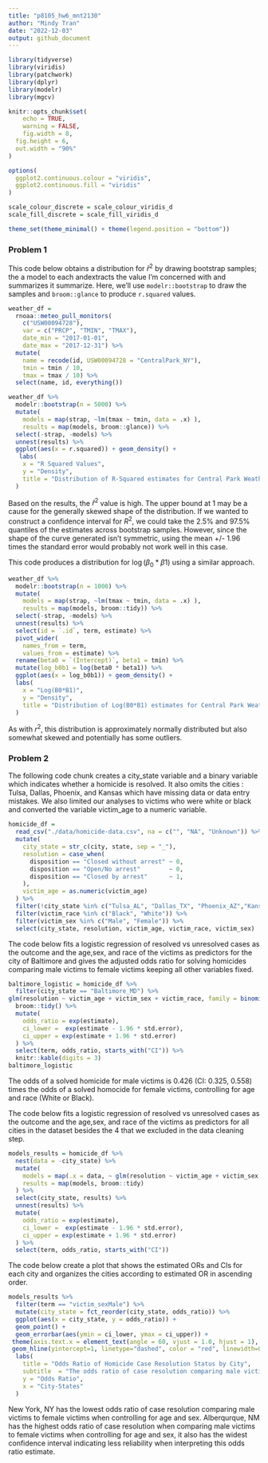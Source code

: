 ```yaml
---
title: "p8105_hw6_mnt2130"
author: "Mindy Tran"
date: "2022-12-03"
output: github_document 
---
```


```r
library(tidyverse)
library(viridis)
library(patchwork)
library(dplyr)
library(modelr)
library(mgcv)

knitr::opts_chunk$set(
	echo = TRUE,
	warning = FALSE,
	fig.width = 8, 
  fig.height = 6,
  out.width = "90%"
)

options(
  ggplot2.continuous.colour = "viridis",
  ggplot2.continuous.fill = "viridis"
)

scale_colour_discrete = scale_colour_viridis_d
scale_fill_discrete = scale_fill_viridis_d

theme_set(theme_minimal() + theme(legend.position = "bottom"))
```

### Problem 1

This code below obtains a distribution for $\hat{r}^2$ by drawing bootstrap samples; the a model to each andextracts the value I'm concerned with and summarizes it summarize. Here, we'll use `modelr::bootstrap` to draw the samples and `broom::glance` to produce `r.squared` values. 

```r
weather_df = 
  rnoaa::meteo_pull_monitors(
    c("USW00094728"),
    var = c("PRCP", "TMIN", "TMAX"), 
    date_min = "2017-01-01",
    date_max = "2017-12-31") %>%
  mutate(
    name = recode(id, USW00094728 = "CentralPark_NY"),
    tmin = tmin / 10,
    tmax = tmax / 10) %>%
  select(name, id, everything())
```


```r
weather_df %>% 
  modelr::bootstrap(n = 5000) %>% 
  mutate(
    models = map(strap, ~lm(tmax ~ tmin, data = .x) ),
    results = map(models, broom::glance)) %>% 
  select(-strap, -models) %>% 
  unnest(results) %>% 
  ggplot(aes(x = r.squared)) + geom_density() +
   labs(
    x = "R Squared Values",
    y = "Density",
    title = "Distribution of R-Squared estimates for Central Park Weather"
  ) 

```

Based on the results, the $\hat{r}^2$ value is high. The upper bound at 1 may be a cause for the generally skewed shape of the distribution. If we wanted to construct a confidence interval for $R^2$, we could take the 2.5% and 97.5% quantiles of the estimates across bootstrap samples. However, since the shape of the curve generated isn't symmetric, using the mean +/- 1.96 times the standard error would probably not work well in this case. 

This code produces a distribution for $\log(\beta_0 * \beta1)$ using a similar approach. 

```r
weather_df %>% 
  modelr::bootstrap(n = 1000) %>% 
  mutate(
    models = map(strap, ~lm(tmax ~ tmin, data = .x) ),
    results = map(models, broom::tidy)) %>% 
  select(-strap, -models) %>% 
  unnest(results) %>% 
  select(id = `.id`, term, estimate) %>% 
  pivot_wider(
    names_from = term, 
    values_from = estimate) %>% 
  rename(beta0 = `(Intercept)`, beta1 = tmin) %>% 
  mutate(log_b0b1 = log(beta0 * beta1)) %>% 
  ggplot(aes(x = log_b0b1)) + geom_density() +
  labs(
    x = "Log(B0*B1)",
    y = "Density",
    title = "Distribution of Log(B0*B1) estimates for Central Park Weather"
  ) 
```

As with $r^2$, this distribution is approximately normally distributed but also somewhat skewed and potentially has some outliers. 

### Problem 2
The following code chunk creates a city_state variable and a binary variable which indicates whether a homicide is resolved. It also omits the cities : Tulsa, Dallas, Phoenix, and Kansas which have missing data or data entry mistakes. We also limited our analyses to victims who were white or black and converted the variable victim_age to a numeric variable.

```r

homicide_df = 
  read_csv("./data/homicide-data.csv", na = c("", "NA", "Unknown")) %>% 
  mutate(
    city_state = str_c(city, state, sep = "_"),
    resolution = case_when(
      disposition == "Closed without arrest" ~ 0,
      disposition == "Open/No arrest"        ~ 0,
      disposition == "Closed by arrest"      ~ 1,
    ),
    victim_age = as.numeric(victim_age)
  ) %>% 
  filter(!city_state %in% c("Tulsa_AL", "Dallas_TX", "Phoenix_AZ","Kansas City_MO"))  %>% 
  filter(victim_race %in% c("Black", "White")) %>% 
  filter(victim_sex %in% c("Male", "Female")) %>%  
  select(city_state, resolution, victim_age, victim_race, victim_sex)
```
The code below fits a logistic regression of resolved vs unresolved cases as the outcome and the age,sex, and race of the victims as predictors for the city of Baltimore and gives the adjusted odds ratio for solving homicides comparing male victims to female victims keeping all other variables fixed.
```r
baltimore_logistic = homicide_df %>% 
  filter(city_state == "Baltimore_MD") %>% 
glm(resolution ~ victim_age + victim_sex + victim_race, family = binomial() , data = .) %>%
  broom::tidy() %>% 
  mutate(
    odds_ratio = exp(estimate),
    ci_lower =  exp(estimate - 1.96 * std.error),
    ci_upper = exp(estimate + 1.96 * std.error)
  ) %>% 
  select(term, odds_ratio, starts_with("CI")) %>% 
  knitr::kable(digits = 3)
baltimore_logistic
```
The odds of a solved homicide for male victims is 0.426 (CI: 0.325, 0.558) times the odds of a solved homocide for female victims, controlling for age and race (White or Black). 

The code below fits a logistic regression of resolved vs unresolved cases as the outcome and the age,sex, and race of the victims as predictors for all cities in the dataset besides the 4 that we excluded in the data cleaning step. 

```r
models_results = homicide_df %>% 
  nest(data = -city_state) %>% 
  mutate(
    models = map(.x = data, ~ glm(resolution ~ victim_age + victim_sex + victim_race, data = .x, family = binomial())),
    results = map(models, broom::tidy)
  ) %>% 
  select(city_state, results) %>% 
  unnest(results) %>% 
  mutate(
    odds_ratio = exp(estimate),
    ci_lower =  exp(estimate - 1.96 * std.error),
    ci_upper = exp(estimate + 1.96 * std.error)
  ) %>% 
  select(term, odds_ratio, starts_with("CI"))
```
The code below create a plot that shows the estimated ORs and CIs for each city and organizes the cities according to estimated OR in ascending order. 

```r
models_results %>% 
  filter(term == "victim_sexMale") %>% 
  mutate(city_state = fct_reorder(city_state, odds_ratio)) %>% 
  ggplot(aes(x = city_state, y = odds_ratio)) + 
  geom_point() + 
  geom_errorbar(aes(ymin = ci_lower, ymax = ci_upper)) +
 theme(axis.text.x = element_text(angle = 60, vjust = 1.0, hjust = 1), legend.position = "none") + 
 geom_hline(yintercept=1, linetype="dashed", color = "red", linewidth=0.5) +
  labs(
    title = "Odds Ratio of Homicide Case Resolution Status by City",
    subtitle  = "The odds ratio of case resolution comparing male victims to female victims, controlling for age & sex",
    y = "Odds Ratio",
    x = "City-States"
  )  
```

New York, NY has the lowest odds ratio of case resolution comparing male victims to female victims when controlling for age and sex. Alberqurque, NM has the highest odds ratio of case resolution when comparing male victims to female victims when controlling for age and sex, it also has the widest confidence interval indicating less reliability when interpreting this odds ratio estimate. 




